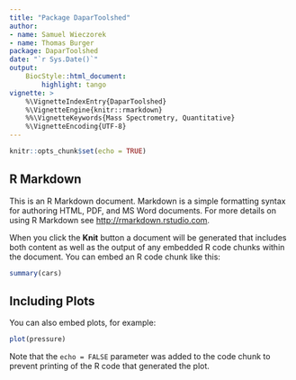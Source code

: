 ```yaml
---
title: "Package DaparToolshed"
author: 
- name: Samuel Wieczorek
- name: Thomas Burger
package: DaparToolshed
date: "`r Sys.Date()`"
output:
    BiocStyle::html_document:
        highlight: tango
vignette: >
    %\VignetteIndexEntry{DaparToolshed}
    %\VignetteEngine{knitr::rmarkdown}
    %%\VignetteKeywords{Mass Spectrometry, Quantitative}
    %\VignetteEncoding{UTF-8}
---
```



```r
knitr::opts_chunk$set(echo = TRUE)
```

## R Markdown

This is an R Markdown document. Markdown is a simple formatting syntax for authoring HTML, PDF, and MS Word documents. For more details on using R Markdown see <http://rmarkdown.rstudio.com>.

When you click the **Knit** button a document will be generated that includes both content as well as the output of any embedded R code chunks within the document. You can embed an R code chunk like this:

```r
summary(cars)
```

## Including Plots

You can also embed plots, for example:

```r
plot(pressure)
```

Note that the `echo = FALSE` parameter was added to the code chunk to prevent printing of the R code that generated the plot.
